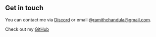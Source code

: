 ## Get in touch

You can contact me via [Discord](https://discordapp.com/users/242068302048788481) or email @<ramithchandula@gmail.com>.

Check out my [GitHub](https://github.com/ramith123) 